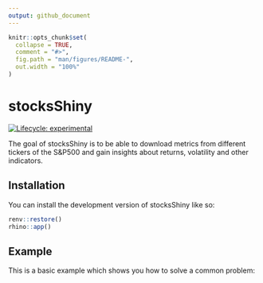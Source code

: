```yaml
---
output: github_document
---
```


<!-- README.md is generated from README.Rmd. Please edit that file -->

```r
knitr::opts_chunk$set(
  collapse = TRUE,
  comment = "#>",
  fig.path = "man/figures/README-",
  out.width = "100%"
)
```

# stocksShiny

<!-- badges: start -->
[![Lifecycle: experimental](https://img.shields.io/badge/lifecycle-experimental-orange.svg)](https://lifecycle.r-lib.org/articles/stages.html#experimental)
<!-- badges: end -->

The goal of stocksShiny is to be able to download metrics from different tickers of the S&P500 and gain insights about returns, volatility and other indicators.

## Installation

You can install the development version of stocksShiny like so:

``` r
renv::restore()
rhino::app()
```

## Example

This is a basic example which shows you how to solve a common problem:

```r

```
